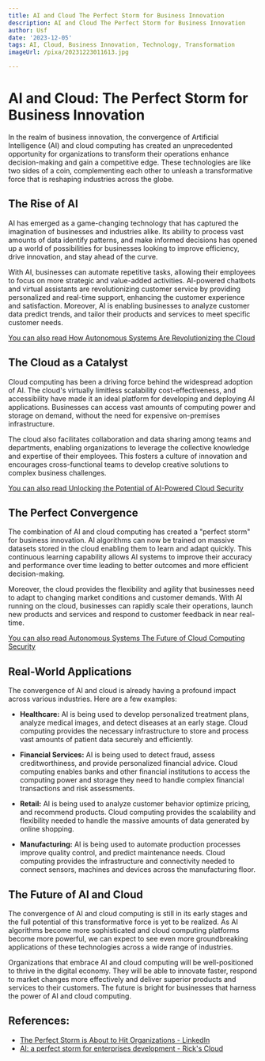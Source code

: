 ```yaml
---
title: AI and Cloud The Perfect Storm for Business Innovation
description: AI and Cloud The Perfect Storm for Business Innovation
author: Usf
date: '2023-12-05'
tags: AI, Cloud, Business Innovation, Technology, Transformation
imageUrl: /pixa/20231223011613.jpg

---
```

# AI and  Cloud: The Perfect Storm for Business Innovation

In the realm of business  innovation, the  convergence of Artificial Intelligence (AI) and cloud computing has created an unprecedented  opportunity for organizations to transform their operations enhance decision-making and gain a competitive edge. These technologies are like two sides of a coin, complementing each other to unleash a transformative force that is reshaping industries  across the globe.

## The  Rise of AI

AI has emerged as  a  game-changing technology that has  captured the imagination of businesses and industries alike. Its ability to process vast  amounts of data identify patterns, and make informed decisions has opened up  a world  of possibilities for businesses looking to improve efficiency, drive innovation, and stay ahead of the curve.

With AI, businesses can  automate repetitive tasks, allowing their employees to focus on more  strategic and value-added activities. AI-powered chatbots and virtual assistants are  revolutionizing customer service  by providing personalized and  real-time support, enhancing  the customer experience and satisfaction. Moreover, AI is enabling businesses to analyze customer data predict trends, and tailor their products and services to  meet specific customer  needs.

[You can also read How Autonomous Systems Are Revolutionizing the Cloud](How%20Autonomous%20Systems%20Are%20Revolutionizing%20the%20Cloud)


## The Cloud as  a Catalyst

Cloud computing has  been a driving force behind the widespread adoption of AI.  The cloud's  virtually limitless scalability cost-effectiveness, and accessibility have made it an  ideal platform for  developing and  deploying AI applications.  Businesses can access vast amounts of computing  power and storage on demand, without the need for expensive on-premises infrastructure.

The cloud also facilitates collaboration and data sharing among teams and departments, enabling organizations to leverage the collective knowledge and expertise of their employees. This fosters a culture of innovation and encourages cross-functional teams  to develop creative solutions  to complex business challenges.

[You can also read Unlocking the Potential of  AI-Powered Cloud Security](Unlocking%20the%20Potential%20of%20AI-Powered%20Cloud%20Security)


## The Perfect Convergence

The combination of AI and  cloud computing has created a "perfect storm"  for business innovation. AI algorithms can now be trained on massive datasets stored in the cloud  enabling them to learn and adapt quickly. This continuous learning capability allows AI systems to improve their accuracy and  performance over time leading to better  outcomes and more efficient decision-making.

Moreover, the cloud provides the flexibility and agility that businesses need  to adapt to  changing market conditions and customer demands. With AI running on the cloud, businesses can rapidly scale their operations, launch new products and services and respond to customer  feedback in near real-time.

[You can also read Autonomous Systems The Future of Cloud Computing Security](Autonomous%20Systems%20The%20Future%20of%20Cloud%20Computing%20Security)


## Real-World Applications

The convergence of AI and cloud is already  having  a profound  impact across  various industries.  Here are a few examples:

- **Healthcare:** AI is  being used to develop personalized treatment plans, analyze medical images, and detect diseases  at an early stage. Cloud computing provides the necessary infrastructure to store and process vast amounts  of patient data securely and efficiently.


- **Financial Services:** AI is being used to detect fraud,  assess creditworthiness, and provide personalized financial advice. Cloud computing  enables  banks and other financial institutions to access the computing  power and storage  they need to handle complex financial transactions and risk assessments.


- **Retail:** AI is being used to analyze customer behavior optimize pricing, and recommend products. Cloud computing provides the scalability and flexibility needed to handle the massive amounts of data generated by online shopping.


- **Manufacturing:** AI is being used to automate production processes improve quality  control, and predict maintenance needs. Cloud  computing provides the infrastructure and connectivity needed to connect sensors, machines and devices across the manufacturing floor.

## The Future of  AI and Cloud

The convergence of  AI and cloud computing is still in its early stages  and  the  full potential of this transformative force is yet to be realized. As AI algorithms  become more sophisticated  and cloud computing platforms become more powerful, we can expect to see even more groundbreaking applications of these technologies across a wide  range of industries.

Organizations that embrace AI and cloud  computing will be well-positioned  to thrive in the digital economy. They will be able to innovate faster, respond to market changes  more effectively and deliver superior products  and services to their customers. The future  is bright for businesses that harness  the power of AI and cloud computing.

## References:
- [The Perfect Storm is About to Hit Organizations - LinkedIn](https://www.linkedin.com/pulse/perfect-storm-hit-organizations-itamiq-hwuic?trk=public_post)
- [AI: a perfect storm for enterprises development - Rick's Cloud](https://rickscloud.com/ai-a-perfect-storm-for-enterprises-development/)
